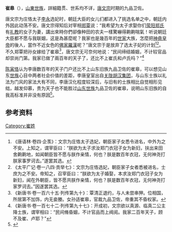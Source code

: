 '''崔皋'''（{{bd|？||？||}}），[[山東_(古代)|山東]][[世族|世族]]，詳細籍贯、世系均不详，[[唐文宗|唐文宗]]时期的九品卫佐。

唐文宗为庄恪太子[[李永_(唐朝)|李永]]选妃时，朝廷大臣的女儿们都进入了挑选名单之中，朝廷内外因此动荡不安。唐文宗得知后对宰相[[郑覃|郑覃]]说：“我希望为太子求娶你们[[荥阳郑氏|荥阳郑氏]]有[[礼教|礼教]]的女子为妻，講出來時你們卻像种田的农夫一樣驚嚇得齁齁喘氣！听说朝廷大臣都不愿与我联姻，这是為甚麼呢？我家也是幾百年的[[世家|世家]]大族，怎麼把[[李淵|神堯皇帝]]的後人，當作不近女色的[[佛家|佛家]][[羅漢|羅漢]]呢？”唐文宗于是放弃了选太子妃的计划<ref>《唐语林·卷四·企羡》：文宗为庄恪太子选妃，朝臣家子女悉令进名，中外为之不安。上知之，谓宰臣曰：“朕欲为太子求汝郑门衣冠子女为新妇，扶出来田舍齁齁地，如闻朝臣皆不愿与朕作亲情，何也？朕是数百年衣冠，无何神尧打朕家事罗诃去。”遂罢其选。</ref><ref>《太平广记·卷一八四·贡举七》：文宗为庄恪选妃，朝臣家子女者悉被进名，士庶为之不安。帝知之，召宰臣曰：“朕欲为太子婚娶，本求汝郑门衣冠子女为新妇，闻在外朝臣，皆不愿共朕作亲情，何也？朕是数百年衣冠，无何神尧打家罗诃去。”因遂罢其选。</ref>。不久郑覃把孙女嫁给了崔皋<ref>《新唐书·卷一百六十五·列传第九十》：覃清正退约，与人未尝串狎。位相国，所居第不加饰，内无妾媵。女孙适崔皋，官裁九品卫佐，帝重其不昏权家。</ref>，唐文宗无可奈何地说：“民间缔结婚姻，不计较官品却崇尚门第。我家已做了兩百年的天子了，还比不上崔氏和卢氏吗？”<ref>《新唐书·卷一百七十二·列传第九十七》：开成初，文宗欲以真源、临真二公主降士族，谓宰相曰：“民间脩昏姻，不计官品而上阀阅。我家二百年天子，顾不及崔、卢耶？”</ref>

[[陈寅恪|陈寅恪]]认为李唐数百年的天子门户还比不上山东旧族九品卫佐的崔皋，可以想见山东[[世族|世族]]心目中两者社会价值的差距，李唐皇室出自[[关陇胡汉集团|关陇胡汉集团]]，与山东士族以礼法为门风的家法大有不同，李唐汉化程度较深后，与旧有的士族相比自觉相形见绌，越发仰慕，贵为天子也不能胜过[[山東_(古代)|山东]][[世族|世族]]九品卫佐的崔皋，说明山东旧族的自我高标准并非没有原因<ref>  {{Cite book | author = 陈寅恪 | title = 《唐代政治史述论稿》 | location = 上海市 | publisher = 上海古籍出版社   | date =1982| pages = 74-75 |ISBN = | accessdate = 2013-07-01 | url = | language= zh-hant| quote = }}</ref>。

==参考资料==
{{reflist}}

[[Category:崔姓|Category:崔姓]]